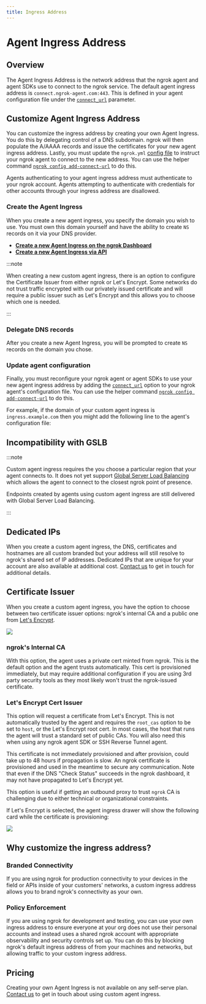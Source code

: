```yaml
---
title: Ingress Address
---
```




# Agent Ingress Address

## Overview

The Agent Ingress Address is the network address that the ngrok agent and agent
SDKs use to connect to the ngrok service. The default agent ingress address is
`connect.ngrok-agent.com:443`. This is defined in your agent configuration file
under the [`connect_url`](/agent/config/v3/#connect_url) parameter.

## Customize Agent Ingress Address

You can customize the ingress address by creating your own Agent Ingress. You
do this by delegating control of a DNS subdomain. ngrok will then populate the
A/AAAA records and issue the certificates for your new agent ingress address.
Lastly, you must update the `ngrok.yml` [config file](/agent/config/) to instruct
your ngrok agent to connect to the new address. You can use the helper command
[`ngrok config add-connect-url`](/agent/cli/#ngrok-config-add-connect-url) to do this.

Agents authenticating to your agent ingress address must authenticate to your
ngrok account. Agents attempting to authenticate with credentials for other
accounts through your ingress address are disallowed.

### Create the Agent Ingress

When you create a new agent ingress, you specify the domain you wish to use.
You must own this domain yourself and have the ability to create `NS` records
on it via your DNS provider.

- **[Create a new Agent Ingress on the ngrok
  Dashboard](https://dashboard.ngrok.com/tunnels/ingress)**
- **[Create a new Agent Ingress via API](/api/resources/agent-ingresses/)**

:::note

When creating a new custom agent ingress, there is an option to configure the
Certificate Issuer from either ngrok or Let's Encrypt. Some networks do not
trust traffic encrypted with our privately issued certificate and will require
a public issuer such as Let's Encrypt and this allows you to choose which one is needed.

:::

### Delegate DNS records

After you create a new Agent Ingress, you will be prompted to create `NS`
records on the domain you chose.

### Update agent configuration

Finally, you must reconfigure your ngrok agent or agent SDKs to use your new
agent ingress address by adding the [`connect_url`](/agent/config/v3/#connect_url)
option to your ngrok agent's configuration file. You can use the helper command
[`ngrok config add-connect-url`](/agent/cli/#ngrok-config-add-connect-url) to do this.

For example, if the domain of your custom agent ingress is
`ingress.example.com` then you might add the following line to the agent's
configuration file:

<Tabs groupId="connectivity" queryString="cty">
  <TabItem value="agent-cli" label="Agent CLI">
    <CustomIngressAgentCliExample />
  </TabItem>
  <TabItem value="agent-config" label="Agent Config" default>
    <CustomIngressAgentConfigExample />
  </TabItem>
  <TabItem value="ssh" label="SSH" default>
    <CustomIngressSshExample />
  </TabItem>
  <TabItem value="go-sdk" label="Go">
    <CustomIngressGoSdkExample />
  </TabItem>
  <TabItem value="javascript-sdk" label="Javascript">
    <CustomIngressJavascriptSdkExample />
  </TabItem>
  <TabItem value="python-sdk" label="Python">
    <CustomIngressPythonSdkExample />
  </TabItem>
  <TabItem value="rust-sdk" label="Rust">
    <CustomIngressRustSdkExample />
  </TabItem>
  <TabItem value="k8s" label="Kubernetes Controller">
    <CustomIngressKubernetesExample />
  </TabItem>
</Tabs>

## Incompatibility with GSLB

:::note

Custom agent ingress requires the you choose a particular region that your
agent connects to. It does not yet support [Global Server Load
Balancing](/universal-gateway/global-load-balancer/) which allows the agent to connect to the closest
ngrok point of presence.

Endpoints created by agents using custom agent ingress are still delivered with
Global Server Load Balancing.

:::

## Dedicated IPs

When you create a custom agent ingress, the DNS, certificates and hostnames are
all custom branded but your address will still resolve to ngrok's shared set of
IP addresses. Dedicated IPs that are unique for your account are also available
at additional cost. [Contact us](mailto:support@ngrok.com?subject=Dedicated+Ingress+IPs) to get in touch for
additional details.

## Certificate Issuer

When you create a custom agent ingress, you have the option to choose between
two certificate issuer options: ngrok's internal CA and a public one from
[Let's Encrypt](https://letsencrypt.org/).

![](/img/docs/new-ingress.png)

### ngrok's Internal CA

With this option, the agent uses a private cert minted from ngrok. This is the default option and the agent trusts
automatically. This cert is provisioned immediately, but may require additional
configuration if you are using 3rd party security tools as they most likely won't trust the ngrok-issued
certificate.

### Let's Encrypt Cert Issuer

This option will request a certificate from Let's Encrypt. This is not automatically trusted by the agent and
requires the `root_cas` option to be set to `host`, or the Let's Encrypt root
cert. In most cases, the host that runs the agent will trust a standard set of
public CAs. You will also need this when using any ngrok agent SDK or SSH Reverse Tunnel agent.

This certificate is not immediately provisioned and after provision, could take up to 48 hours if propagation is
slow. An ngrok certificate is provisioned and used in the meantime to secure any communication. Note that
even if the DNS "Check Status" succeeds in the ngrok dashboard, it may not have
propagated to Let's Encrypt yet.

This option is useful if getting an outbound proxy to trust `ngrok` CA is
challenging due to either technical or organizational constraints.

If Let's Encrypt is selected, the agent ingress drawer will show the following
card while the certificate is provisioning:

![](/img/docs/certificate-provisioning-delayed.png)

## Why customize the ingress address?

### Branded Connectivity

If you are using ngrok for production connectivity to your devices in the field
or APIs inside of your customers' networks, a custom ingress address allows you
to brand ngrok's connectivity as your own.

### Policy Enforcement

If you are using ngrok for development and testing, you can use your own
ingress address to ensure everyone at your org does not use their personal
accounts and instead uses a shared ngrok account with appropriate observability
and security controls set up. You can do this by blocking ngrok's default
ingress address of from your machines and networks, but allowing traffic to
your custom ingress address.

## Pricing

Creating your own Agent Ingress is not available on any self-serve plan.
[Contact us](mailto:support@ngrok.com?subject=Custom+Agent+Ingress) to get in touch about using custom agent
ingress.
